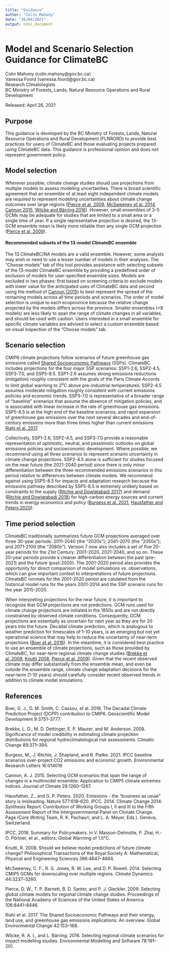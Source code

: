 ```yaml
---
title: "Guidance"
author: "Colin Mahony"
date: "26/04/2021"
output: html_document
---
```



# Model and Scenario Selection Guidance for ClimateBC

Colin Mahony (colin.mahony@gov.bc.ca)<br>
Vanessa Foord (vanessa.foord@gov.bc.ca)<br>
Research Climatologists<br>
BC Ministry of Forests, Lands, Natural Resource Operations and Rural Development<br>

Released: April 26, 2021

## Purpose

This guidance is developed by the BC Ministry of Forests, Lands, Natural Resource Operations and Rural Development (FLNRORD) to provide best practices for users of ClimateBC and those evaluating projects prepared using ClimateBC data. This guidance is professional opinion and does not represent government policy. 

## Model selection

Wherever possible, climate change studies should use projections from multiple models to assess modeling uncertainties. There is broad scientific agreement that an ensemble of at least eight independent climate models are required to represent modeling uncertainties about climate change outcomes over large regions ([Pierce et al. 2009](https://www.pnas.org/content/106/21/8441), [McSweeney et al. 2014](https://link.springer.com/article/10.1007/s00382-014-2418-8), [Cannon 2015](https://journals.ametsoc.org/view/journals/clim/28/3/jcli-d-14-00636.1.xml), [Wilcke and Bärring 2016](https://www.sciencedirect.com/science/article/pii/S1364815216300020)). However, small ensembles of 3-5 GCMs may be adequate for studies that are limited to a small area or a single time of year. If a single representative projection is desired, the 13-GCM ensemble mean is likely more reliable than any single GCM projection ([Pierce et al. 2009](https://www.pnas.org/content/106/21/8441)). 

#### Recommended subsets of the 13-model ClimateBC ensemble  
The 13 ClimateBC/NA models are a valid ensemble. However, some analysts may wish or need to use a lesser number of models in their analyses. The "Choose models" tab of this tool provides assistance with selecting subsets of the 13-model ClimateBC ensemble by providing a predefined order of exclusion of models for user-specified ensemble sizes. Models are excluded in two phases: first based on screening criteria to exclude models with lower value for the anticipated uses of ClimateBC data and second using the method of [Cannon (2015)](https://journals.ametsoc.org/view/journals/clim/28/3/jcli-d-14-00636.1.xml) to best represent the spread of the remaining models across all time periods and scenarios. The order of model selection is unique to each ecoprovince because the relative change projected by the models differs across the province. Smaller ensembles (<8 models) are less likely to span the range of climate changes in all variables, and should be used with caution. Users interested in a small ensemble for specific climate variables are advised to select a custom ensemble based on visual inspection of the "Choose models" tab. 

## Scenario selection

CMIP6 climate projections follow scenarios of future greenhouse gas emissions called [Shared Socioeconomic Pathways](https://www.carbonbrief.org/explainer-how-shared-socioeconomic-pathways-explore-future-climate-change) (SSPs). ClimateBC includes projections for the four major SSP scenarios: SSP1-2.6, SSP2-4.5, SSP3-7.0, and SSP5-8.5. 
SSP1-2.6 assumes strong emissions reductions (mitigation) roughly consistent with the goals of the Paris Climate Accords to limit global warming to 2<sup>o</sup>C above pre-industrial temperatures. SSP2-4.5 assumes moderate mitigation roughly consistent with current emissions policies and economic trends. SSP3-7.0 is representative of a broader range of "baseline" scenarios that assume the absence of mitigation policies, and is associated with linear increase in the rate of greenhouse gas emissions. SSP5-8.5 is at the high end of the baseline scenarios, and rapid expansion of greenhouse gas emissions over the next several decades and end-of-century emissions more than three times higher than current emissions [Riahi et al. 2017](https://www.sciencedirect.com/science/article/pii/S0959378016300681). 

Collectively, SSP1-2.6, SSP2-4.5, and SSP3-7.0 provide a reasonable representation of optimistic, neutral, and pessimistic outlooks on global emissions policies and socioeconomic development. Where possible, we recommend using all three scenarios to represent scenario uncertainty in climate change projections. SSP2-4.5 alone is sufficient for studies focused on the near future (the 2021-2040 period) since there is only minor differentiation between the three recommended emissions scenarios in this period relative to differences between climate models. We recommend against using SSP5-8.5 for impacts and adaptation research because the emissions pathway described by SSP5-8.5 is extremely unlikely based on constraints to the supply ([Ritchie and Dowlatabadi 2017](https://www.sciencedirect.com/science/article/abs/pii/S0360544217314597)) and demand ([Ritchie and Dowlatabadi 2018](https://iopscience.iop.org/article/10.1088/1748-9326/aaa494)) for high-carbon energy sources and current trends in energy economics and policy ([Burgess et al. 2021](https://iopscience.iop.org/article/10.1088/1748-9326/abcdd2), [Hausfather and Peters 2020](https://www.nature.com/articles/d41586-020-00177-3)). 

## Time period selection
ClimateBC traditionally summarizes future GCM projections averaged over three 30-year periods: 2011-2040 (the “2020s”); 2041-2070 (the “2050s”); and 2071-2100 (the “2080s”). Version 7 now also includes a set of five 20-year periods for the 21st Century: 2001-2020, 2021-2040, and so on. These 20-year periods provide a cleaner differentiation between the past (pre-2021) and the future (post-2020). The 2001-2020 period also provides the opportunity for direct comparison of model simulations vs. observations, which can give important context to interpretations of future projections. ClimateBC normals for the 2001-2020 period are calulated from the historical model runs for the years 2001-2014 and the SSP scenario runs for the year 2015-2020.

When interpreting projections for the near future, it is important to recognize that GCM projections are not predictions. GCM runs used for climate change projections are initiated in the 1850s and are not directly constrained by observed climate conditions. Consequently, GCM projections are essentially as uncertain for next year as they are for 20 years into the future. Decadal climate prediction, which is analogous to weather prediction for timescales of 1-10 years, is an emerging but not yet operational science that may help to reduce the uncertainty of near-term projections ([Boer et al. 2016](https://gmd.copernicus.org/articles/9/3751/2016/)). In the meantime, it is considered best practice to use an ensemble of climate projections, such as those provided by ClimateBC, for near-term regional climate change studies ([Brekke et al. 2008](https://link.springer.com/article/10.1007/s10584-007-9388-3), [Knutti 2008](https://royalsocietypublishing.org/doi/10.1098/rsta.2008.0169), [Pierce et al. 2009](https://www.pnas.org/content/106/21/8441)). Given that the recent observed climate may differ substantially from the ensemble mean, and even be outside the ensemble range, climate change adaptation decisions for the near-term (1-10 years) should carefully consider recent observed trends in addition to climate model simulations. 

## References
Boer, G. J., D. M. Smith, C. Cassou, et al. 2016. The Decadal Climate Prediction Project (DCPP) contribution to CMIP6. Geoscientific Model Development 9:3751–3777.

Brekke, L. D., M. D. Dettinger, E. P. Maurer, and M. Anderson. 2008. Significance of model credibility in estimating climate projection distributions for regional hydroclimatological risk assessments. Climatic Change 89:371–394.

Burgess, M., J. Ritchie, J. Shapland, and R. Pielke. 2021. IPCC baseline scenarios over-project CO2 emissions and economic growth. Environmental Research Letters 16:014016

Cannon, A. J. 2015. Selecting GCM scenarios that span the range of changes in a multimodel ensemble: Application to CMIP5 climate extremes indices. Journal of Climate 28:1260–1267.

Hausfather, Z., and G. P. Peters. 2020. Emissions - the “business as usual” story is misleading. Nature 577:618–620.
IPCC. 2014. Climate Change 2014: Synthesis Report. Contribution of Working Groups I, II and III to the Fifth Assessment Report of the Intergovernmental Panel on Climate Change. Page (Core Writing Team, R. K. Pachauri, and L. A. Meyer, Eds.). Geneva, Switzerland.

IPCC. 2018. Summary for Policymakers. in V. Masson-Delmotte, P. Zhai, H.-O. Pörtner, et al., editors. Global Warming of 1.5°C. 

Knutti, R. 2008. Should we believe model predictions of future climate change? Philosophical Transactions of the Royal Society A: Mathematical, Physical and Engineering Sciences 366:4647–4664.

McSweeney, C. F., R. G. Jones, R. W. Lee, and D. P. Rowell. 2014. Selecting CMIP5 GCMs for downscaling over multiple regions. Climate Dynamics 44:3237–3260.

Pierce, D. W., T. P. Barnett, B. D. Santer, and P. J. Gleckler. 2009. Selecting global climate models for regional climate change studies. Proceedings of the National Academy of Sciences of the United States of America 106:8441–8446.

Riahi et al. 2017. The Shared Socioeconomic Pathways and their energy, land use, and greenhouse gas emissions implications: An overview. Global Environmental Change 42:153–168.

Wilcke, R. A. I., and L. Bärring. 2016. Selecting regional climate scenarios for impact modelling studies. Environmental Modelling and Software 78:191–201.

